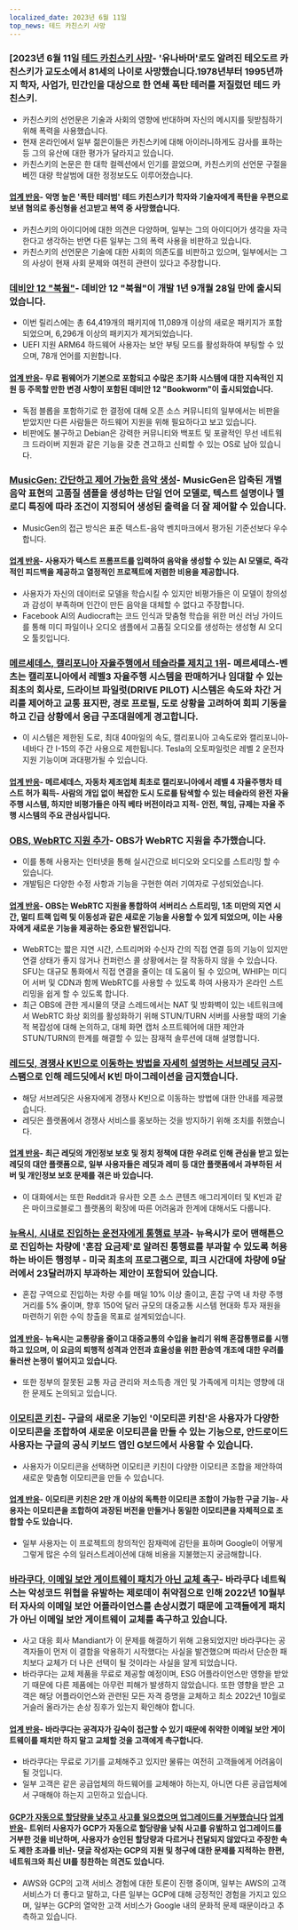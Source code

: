 ```yaml
---
localized_date: 2023년 6월 11일
top_news: 테드 카친스키 사망
---
```




<CallToAction />

<Steps>

### [2023년 6월 11일 [테드 카친스키 사망](https://www.nytimes.com/2023/06/10/us/ted-kaczynski-dead.html)- '유나바머'로도 알려진 테오도르 카친스키가 교도소에서 81세의 나이로 사망했습니다.1978년부터 1995년까지 학자, 사업가, 민간인을 대상으로 한 연쇄 폭탄 테러를 저질렀던 테드 카친스키.

- 카친스키의 선언문은 기술과 사회의 영향에 반대하며 자신의 메시지를 뒷받침하기 위해 폭력을 사용했습니다.
- 현재 온라인에서 일부 젊은이들은 카친스키에 대해 아이러니하게도 감사를 표하는 등 그의 유산에 대한 평가가 달라지고 있습니다.
- 카친스키의 논문은 한 대학 컬렉션에서 인기를 끌었으며, 카친스키의 선언문 구절을 베낀 대량 학살범에 대한 정정보도도 이루어졌습니다.

#### [업계 반응](http://news.ycombinator.com/item?id=36272409)- 악명 높은 '폭탄 테러범' 테드 카친스키가 학자와 기술자에게 폭탄을 우편으로 보낸 혐의로 종신형을 선고받고 복역 중 사망했습니다.

- 카친스키의 아이디어에 대한 의견은 다양하며, 일부는 그의 아이디어가 생각을 자극한다고 생각하는 반면 다른 일부는 그의 폭력 사용을 비판하고 있습니다.
- 카친스키의 선언문은 기술에 대한 사회의 의존도를 비판하고 있으며, 일부에서는 그의 사상이 현재 사회 문제와 여전히 관련이 있다고 주장합니다.

### [데비안 12 "북웜"](https://www.debian.org/News/2023/20230610)- 데비안 12 "북웜"이 개발 1년 9개월 28일 만에 출시되었습니다.

- 이번 릴리스에는 총 64,419개의 패키지에 11,089개 이상의 새로운 패키지가 포함되었으며, 6,296개 이상의 패키지가 제거되었습니다.
- UEFI 지원 ARM64 하드웨어 사용자는 보안 부팅 모드를 활성화하여 부팅할 수 있으며, 78개 언어를 지원합니다.

#### [업계 반응](http://news.ycombinator.com/item?id=36269934)- 무료 펌웨어가 기본으로 포함되고 수많은 초기화 시스템에 대한 지속적인 지원 등 주목할 만한 변경 사항이 포함된 데비안 12 "Bookworm"이 출시되었습니다.

- 독점 블롭을 포함하기로 한 결정에 대해 오픈 소스 커뮤니티의 일부에서는 비판을 받았지만 다른 사람들은 하드웨어 지원을 위해 필요하다고 보고 있습니다.
- 비판에도 불구하고 Debian은 강력한 커뮤니티와 백포트 및 포괄적인 무선 네트워크 드라이버 지원과 같은 기능을 갖춘 견고하고 신뢰할 수 있는 OS로 남아 있습니다.

### [MusicGen: 간단하고 제어 가능한 음악 생성](https://ai.honu.io/papers/musicgen/)- MusicGen은 압축된 개별 음악 표현의 고품질 샘플을 생성하는 단일 언어 모델로, 텍스트 설명이나 멜로디 특징에 따라 조건이 지정되어 생성된 출력을 더 잘 제어할 수 있습니다.

- MusicGen의 접근 방식은 표준 텍스트-음악 벤치마크에서 평가된 기준선보다 우수합니다.

#### [업계 반응](http://news.ycombinator.com/item?id=36271926)- 사용자가 텍스트 프롬프트를 입력하여 음악을 생성할 수 있는 AI 모델로, 즉각적인 피드백을 제공하고 열정적인 프로젝트에 저렴한 비용을 제공합니다.

- 사용자가 자신의 데이터로 모델을 학습시킬 수 있지만 비평가들은 이 모델이 창의성과 감성이 부족하며 인간이 만든 음악을 대체할 수 없다고 주장합니다.
- Facebook AI의 Audiocraft는 코드 인식과 맞춤형 학습을 위한 머신 러닝 가이드를 통해 미디 파일이나 오디오 샘플에서 고품질 오디오를 생성하는 생성형 AI 오디오 툴킷입니다.

### [메르세데스, 캘리포니아 자율주행에서 테슬라를 제치고 1위](https://www.theregister.com/2023/06/09/mercedes_california_tesla/)- 메르세데스-벤츠는 캘리포니아에서 레벨3 자율주행 시스템을 판매하거나 임대할 수 있는 최초의 회사로, 드라이브 파일럿(DRIVE PILOT) 시스템은 속도와 차간 거리를 제어하고 교통 표지판, 경로 프로필, 도로 상황을 고려하여 회피 기동을 하고 긴급 상황에서 응급 구조대원에게 경고합니다.

- 이 시스템은 제한된 도로, 최대 40마일의 속도, 캘리포니아 고속도로와 캘리포니아-네바다 간 I-15의 주간 사용으로 제한됩니다. Tesla의 오토파일럿은 레벨 2 운전자 지원 기능이며 과대평가될 수 있습니다.

#### [업계 반응](http://news.ycombinator.com/item?id=36270413)- 메르세데스, 자동차 제조업체 최초로 캘리포니아에서 레벨 4 자율주행차 테스트 허가 획득- 사람의 개입 없이 복잡한 도시 도로를 탐색할 수 있는 테슬라의 완전 자율주행 시스템, 하지만 비평가들은 아직 베타 버전이라고 지적- 안전, 책임, 규제는 자율 주행 시스템의 주요 관심사입니다.

### [OBS, WebRTC 지원 추가](https://github.com/obsproject/obs-studio/commit/851a8c216e14617fb523951839f3bdb240e85141)- OBS가 WebRTC 지원을 추가했습니다.

- 이를 통해 사용자는 인터넷을 통해 실시간으로 비디오와 오디오를 스트리밍 할 수 있습니다.
- 개발팀은 다양한 수정 사항과 기능을 구현한 여러 기여자로 구성되었습니다.

#### [업계 반응](http://news.ycombinator.com/item?id=36273075)- OBS는 WebRTC 지원을 통합하여 서버리스 스트리밍, 1초 미만의 지연 시간, 멀티 트랙 입력 및 이동성과 같은 새로운 기능을 사용할 수 있게 되었으며, 이는 사용자에게 새로운 기능을 제공하는 중요한 발전입니다.

- WebRTC는 짧은 지연 시간, 스트리머와 수신자 간의 직접 연결 등의 기능이 있지만 연결 상태가 좋지 않거나 컨퍼런스 콜 상황에서는 잘 작동하지 않을 수 있습니다. SFU는 대규모 통화에서 직접 연결을 줄이는 데 도움이 될 수 있으며, WHIP는 미디어 서버 및 CDN과 함께 WebRTC를 사용할 수 있도록 하여 사용자가 온라인 스트리밍을 쉽게 할 수 있도록 합니다.
- 최근 OBS에 관한 게시물의 댓글 스레드에서는 NAT 및 방화벽이 있는 네트워크에서 WebRTC 화상 회의를 활성화하기 위해 STUN/TURN 서버를 사용할 때의 기술적 복잡성에 대해 논의하고, 대체 화면 캡처 소프트웨어에 대한 제안과 STUN/TURN의 한계를 해결할 수 있는 잠재적 솔루션에 대해 설명합니다.

### [레드딧, 경쟁사 K빈으로 이동하는 방법을 자세히 설명하는 서브레딧 금지](https://old.reddit.com/r/KbinMigration)- 스팸으로 인해 레드딧에서 K빈 마이그레이션을 금지했습니다.

- 해당 서브레딧은 사용자에게 경쟁사 K빈으로 이동하는 방법에 대한 안내를 제공했습니다.
- 레딧은 플랫폼에서 경쟁사 서비스를 홍보하는 것을 방지하기 위해 조치를 취했습니다.

#### [업계 반응](http://news.ycombinator.com/item?id=36268458)- 최근 레딧의 개인정보 보호 및 정치 정책에 대한 우려로 인해 관심을 받고 있는 레딧의 대안 플랫폼으로, 일부 사용자들은 레딧과 레미 등 대안 플랫폼에서 과부하된 서버 및 개인정보 보호 문제를 겪은 바 있습니다.

- 이 대화에서는 또한 Reddit과 유사한 오픈 소스 콘텐츠 애그리게이터 및 K빈과 같은 마이크로블로그 플랫폼의 확장에 따른 어려움과 한계에 대해서도 다룹니다.

### [뉴욕시, 시내로 진입하는 운전자에게 통행료 부과](https://www.cnn.com/2023/06/10/business/congestion-pricing-new-york-city-transportation/index.html)- 뉴욕시가 로어 맨해튼으로 진입하는 차량에 '혼잡 요금제'로 알려진 통행료를 부과할 수 있도록 허용하는 바이든 행정부 - 미국 최초의 프로그램으로, 피크 시간대에 차량에 9달러에서 23달러까지 부과하는 제안이 포함되어 있습니다.

- 혼잡 구역으로 진입하는 차량 수를 매일 10% 이상 줄이고, 혼잡 구역 내 차량 주행 거리를 5% 줄이며, 향후 150억 달러 규모의 대중교통 시스템 현대화 투자 재원을 마련하기 위한 수익 창출을 목표로 설계되었습니다.

#### [업계 반응](http://news.ycombinator.com/item?id=36270597)- 뉴욕시는 교통량을 줄이고 대중교통의 수입을 늘리기 위해 혼잡통행료를 시행하고 있으며, 이 요금의 퇴행적 성격과 안전과 효율성을 위한 환승역 개조에 대한 우려를 둘러싼 논쟁이 벌어지고 있습니다.

- 또한 정부의 잘못된 교통 자금 관리와 저소득층 개인 및 가족에게 미치는 영향에 대한 문제도 논의되고 있습니다.

### [이모티콘 키친](https://emojikitchen.dev/)- 구글의 새로운 기능인 '이모티콘 키친'은 사용자가 다양한 이모티콘을 조합하여 새로운 이모티콘을 만들 수 있는 기능으로, 안드로이드 사용자는 구글의 공식 키보드 앱인 G보드에서 사용할 수 있습니다.

- 사용자가 이모티콘을 선택하면 이모티콘 키친이 다양한 이모티콘 조합을 제안하여 새로운 맞춤형 이모티콘을 만들 수 있습니다.

#### [업계 반응](http://news.ycombinator.com/item?id=36267382)- 이모티콘 키친은 2만 개 이상의 독특한 이모티콘 조합이 가능한 구글 기능- 사용자는 이모티콘을 조합하여 과장된 버전을 만들거나 동일한 이모티콘을 자체적으로 조합할 수도 있습니다.

- 일부 사용자는 이 프로젝트의 창의적인 잠재력에 감탄을 표하며 Google이 어떻게 그렇게 많은 수의 일러스트레이션에 대해 비용을 지불했는지 궁금해합니다.

### [바라쿠다, 이메일 보안 게이트웨이 패치가 아닌 교체 촉구](https://krebsonsecurity.com/2023/06/barracuda-urges-replacing-not-patching-its-email-security-gateways/)- 바라쿠다 네트웍스는 악성코드 위협을 유발하는 제로데이 취약점으로 인해 2022년 10월부터 자사의 이메일 보안 어플라이언스를 손상시켰기 때문에 고객들에게 패치가 아닌 이메일 보안 게이트웨이 교체를 촉구하고 있습니다.

- 사고 대응 회사 Mandiant가 이 문제를 해결하기 위해 고용되었지만 바라쿠다는 공격자들이 먼저 이 결함을 악용하기 시작했다는 사실을 발견했으며 따라서 단순한 패치보다 교체가 더 나은 선택이 될 것이라는 사실을 알게 되었습니다.
- 바라쿠다는 교체 제품을 무료로 제공할 예정이며, ESG 어플라이언스만 영향을 받았기 때문에 다른 제품에는 아무런 피해가 발생하지 않았습니다. 또한 영향을 받은 고객은 해당 어플라이언스와 관련된 모든 자격 증명을 교체하고 최소 2022년 10월로 거슬러 올라가는 손상 징후가 있는지 확인해야 합니다.

#### [업계 반응](http://news.ycombinator.com/item?id=36274525)- 바라쿠다는 공격자가 깊숙이 접근할 수 있기 때문에 취약한 이메일 보안 게이트웨이를 패치만 하지 말고 교체할 것을 고객에게 촉구합니다.

- 바라쿠다는 무료로 기기를 교체해주고 있지만 물류는 여전히 고객들에게 어려움이 될 것입니다.
- 일부 고객은 같은 공급업체의 하드웨어를 교체해야 하는지, 아니면 다른 공급업체에서 구매해야 하는지 고민하고 있습니다.

#### [GCP가 자동으로 할당량을 낮추고 사고를 일으켰으며 업그레이드를 거부했습니다](https://twitter.com/JustJake/status/1667478906591666176) [업계 반응](http://news.ycombinator.com/item?id=36272747)- 트위터 사용자가 GCP가 자동으로 할당량을 낮춰 사고를 유발하고 업그레이드를 거부한 것을 비난하며, 사용자가 승인된 할당량과 다르거나 전달되지 않았다고 주장한 속도 제한 초과를 비난- 댓글 작성자는 GCP의 지원 및 청구에 대한 문제를 지적하는 한편, 네트워크와 최신 UI를 칭찬하는 의견도 있습니다.

- AWS와 GCP의 고객 서비스 경험에 대한 토론이 진행 중이며, 일부는 AWS의 고객 서비스가 더 좋다고 말하고, 다른 일부는 GCP에 대해 긍정적인 경험을 가지고 있으며, 일부는 GCP의 열악한 고객 서비스가 Google 내의 문화적 문제 때문이라고 추측하고 있습니다.

</Steps>
